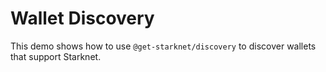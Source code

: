 
# Wallet Discovery

This demo shows how to use `@get-starknet/discovery` to discover wallets that support Starknet.

<WalletDiscoveryDemo />
